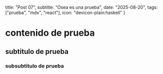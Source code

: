   title: "Post 07",
  subtitle: "Osea es una prueba",
  date: "2025-08-20",
  tags: ["prueba", "mdx", "react"],
  icon: "devicon-plain:haskell"
  }

# contenido de prueba

## subtitulo de prueba

### subsubtitulo de prueba
